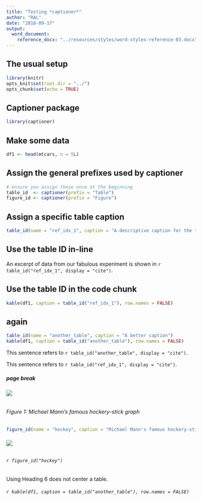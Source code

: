 ```yaml
---
title: "Testing *captioner*"
author: "RAL"
date: "2018-09-17"
output:
  word_document:
    reference_docx: "../resources/styles/word-styles-reference-03.docx"
---
```



## The usual setup

```r
library(knitr)
opts_knit$set(root.dir = "../")
opts_chunk$set(echo = TRUE)
```

## Captioner package 

```r
library(captioner)
```

## Make some data

```r
df1 <- head(mtcars, n = 5L)
```


## Assign the general prefixes used by captioner

```r
# ensure you assign these once at the beginning
table_id  <- captioner(prefix = "Table")
figure_id <- captioner(prefix = "Figure")
```

## Assign a specific table caption

```r
table_id(name = "ref_idx_1", caption = "A descriptive caption for the table.")
```

## Use the table ID in-line 

An excerpt of data from our fabulous experiment is shown in 
`r table_id("ref_idx_1", display = "cite")`. 


## Use the table ID in the code chunk

```r
kable(df1, caption = table_id("ref_idx_1"), row.names = FALSE)
```


## again

```r
table_id(name = "another_table", caption = "A better caption")
kable(df1, caption = table_id("another_table"), row.names = FALSE)
```


This sentence refers to `r table_id("another_table", display = "cite")`.


This sentence refers to `r table_id("ref_idx_1", display = "cite")`.

##### page break


###### ![](../resources/images/hockey-stick-graph.png) 
###### Figure 1: Michael Mann's famous hockery-stick graph 


```r
figure_id(name = "hockey", caption = "Michael Mann's famous hockery-stick graph")
```


###### ![](../resources/images/hockey-stick-graph.png) 
###### `r figure_id("hockey")` 


Using Heading 6 does not center a table. 

###### `r kable(df1, caption = table_id("another_table"), row.names = FALSE)`

